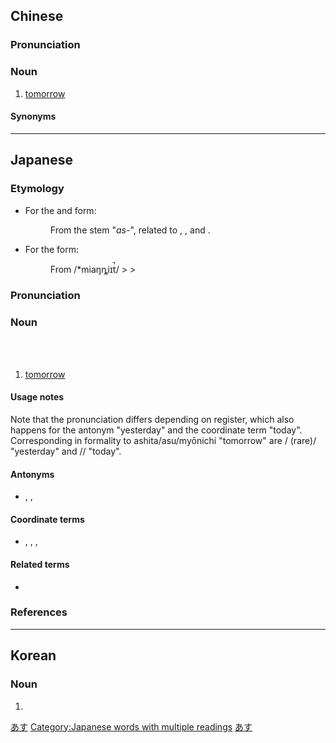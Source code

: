 {{also|明白}}
==Chinese==
{{zh-forms}}

===Pronunciation===
{{zh-pron
|m=míngrì
|c=ming4 jat6
|g='miang4 nyit6
|h=pfs=mìn-ngit
|mn=xm,qz:miâ-li̍t/zz:miâ-ji̍t
|x=min2 r6/min2 nyi6
|x_note=min2 r6 - vernacular; min2 nyi6 - literary
|cat=n
}}

===Noun===
{{zh-noun}}

# {{lb|zh|literary}} [[tomorrow]]

====Synonyms====
{{zh-dial|明天}}

----

==Japanese==
{{ja-kanjitab|yomi=o|みょう|にち}}
{{ja-kanjitab|yomi=irr|sort=あす}}

===Etymology===
* For the {{furigana|明日|あした}} and {{furigana|明日|あす}} form:
*: From the stem "''as-''", related to {{ja-r|朝|あさ}}, {{ja-r|朝|あした}}, and {{ja-r|明後日|あさって}}.
* For the {{furigana|明 日|みょう にち}} form:
*: From {{etyl|ltc|ja}} /*miaŋȵiɪt̚/ > {{etyl|ja|-}} {{IPAchar|/mjauniti/}} > {{IPAchar|/mjounit͡ʃi/}}

===Pronunciation===
{{ja-pron|あした|y=i|dev=2|acc=o|acc_note=''as a noun''|acc_ref=NHK,DJR|acc2=h|acc2_note=''as an adverb''|acc2_ref=NHK}}
{{ja-pron|あす|y=i|acc=o|acc_note=''as a noun''|acc_ref=NHK,DJR,SMK5|acc2=h|acc2_note=''as an adverb''|acc2_ref=NHK}}
{{ja-pron|みょうにち|y=go|acc=a|acc_ref=NHK,DJR,SMK5}}

===Noun===
{{ja-noun|あした}} {{qualifier|colloquial}}<br />
{{ja-noun|あす}} {{qualifier|polite}}<br />
{{ja-noun|みょうにち|hhira=みやうにち}} {{qualifier|formal}}

# [[tomorrow]]

====Usage notes====
Note that the pronunciation differs depending on register, which also happens for the antonym "yesterday" and the coordinate term "today". Corresponding in formality to ashita/asu/myōnichi "tomorrow" are {{ja-r|昨日|きのう}}/{{ja-r|昨日|きそ}} (rare)/{{ja-r|昨日|さくじつ}} "yesterday" and {{ja-r|今日|きょう}}/{{ja-r|今日|こんにち}}/{{ja-r|本日|ほんじつ}} "today".

====Antonyms====
* {{ja-r|昨日|きのう}}, {{ja-r|昨日|さくじつ}}, {{ja-r|昨日|きそ}}

====Coordinate terms====
* {{ja-r|今日|きょう}}, {{ja-r|今日|こんにち}}, {{ja-r|今日|こんじつ}}, {{ja-r|本日|ほんじつ}}

====Related terms====
* {{ja-l|明静}}

===References===
<references/>
<!-- override -->

[[Category:Japanese basic words|あす]]
[[Category:Japanese words with multiple readings]]
[[Category:ja:Time|あす]]

----

==Korean==
{{ko-hanjatab}}

===Noun===
{{ko-noun|hangeul=명일}}

# {{hanja form of|명일|the next day}}